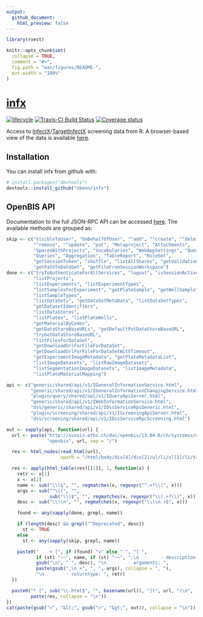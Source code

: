 ```yaml
---
output:
  github_document:
    html_preview: false
---
```


<!-- README.md is generated from README.Rmd. Please edit that file -->
<!-- build with rmarkdown::render("README.Rmd") -->

```r
library(rvest)

knitr::opts_chunk$set(
  collapse = TRUE,
  comment = "#>",
  fig.path = "man/figures/README-",
  out.width = "100%"
)
```
# [infx](https://nbenn.github.io/infx)

[![lifecycle](https://img.shields.io/badge/lifecycle-experimental-orange.svg)](https://img.shields.io/badge/lifecycle-experimental-orange.svg)
[![Travis-CI Build Status](https://travis-ci.org/nbenn/infx.svg?branch=master)](https://travis-ci.org/nbenn/infx)
[![Coverage status](https://codecov.io/gh/nbenn/infx/branch/master/graph/badge.svg)](https://codecov.io/github/nbenn/infx?branch=master)

Access to [InfectX](http://www.infectx.ch)/[TargetInfectX](https://www.targetinfectx.ch) screening data from R. A browser-based view of the data is available [here](http://www.infectx.ch/databrowser).

## Installation

You can install infx from github with:

```r
# install.packages("devtools")
devtools::install_github("nbenn/infx")
```

## OpenBIS API

Documentation to the full JSON-RPC API can be accessed [here](https://wiki-bsse.ethz.ch/display/openBISDoc1304/openBIS+JSON+API). The available methods are grouped as:

```r
skip <- c("VisibleToUser", "OnBehalfOfUser", "^add", "^create", "^delete",
          "^remove", "^update", "put", "Metaproject", "Attachments",
          "SpacesWithProjects", "Vocabularies", "WebAppSettings", "Query",
          "Queries", "Aggregation", "TableReport", "RoleSet",
          "getSessionToken", "shuffle", "listAllShares", "getValidationScript",
          "getPathToDataSet", "getFileFromSessionWorkspace")
done <- c("tryToAuthenticateForAllServices", "logout", "isSessionActive",
          "listProjects",
          "listExperiments", "listExperimentTypes",
          "listSamplesForExperiment", "getPlateSample", "getWellSample",
          "listSampleTypes",
          "listDataSets", "getDataSetMetaData", "listDataSetTypes",
          "getDatasetIdentifiers",
          "listDataStores",
          "listPlates", "listPlateWells",
          "getMaterialByCodes",
          "getDataStoreBaseURLs", "getDefaultPutDataStoreBaseURL",
          "tryGetDataStoreBaseURL",
          "listFilesForDataSet",
          "getDownloadUrlForFileForDataSet",
          "getDownloadUrlForFileForDataSetWithTimeout",
          "getExperimentImageMetadata", "getPlateMetadataList",
          "listImageDatasets", "listRawImageDatasets",
          "listSegmentationImageDatasets", "listImageMetadata",
          "listPlateMaterialMapping")

api <- c("generic/shared/api/v1/IGeneralInformationService.html",
         "generic/shared/api/v1/IGeneralInformationChangingService.html",
         "plugin/query/shared/api/v1/IQueryApiServer.html",
         "generic/shared/api/v1/IWebInformationService.html",
         "dss/generic/shared/api/v1/IDssServiceRpcGeneric.html",
         "plugin/screening/shared/api/v1/IScreeningApiServer.html",
         "dss/screening/shared/api/v1/IDssServiceRpcScreening.html")

out <- sapply(api, function(url) {
  url <- paste("http://svnsis.ethz.ch/doc/openbis/13.04.0/ch/systemsx/cisd",
               "openbis", url, sep = "/")

  res <- html_nodes(read_html(url),
                    xpath = "/html/body/div[4]/div[2]/ul/li/ul[2]/li/table")

  res <- apply(html_table(res)[[1]], 1, function(x) {
    retr <- x[1]
    x <- x[2]
    name <- sub("\\($", "", regmatches(x, regexpr("^.+?\\(", x)))
    args <- sub("^\\(", "",
                sub("\\)$", "", regmatches(x, regexpr("\\(.+?\\)", x))))
    desc <- sub("\\)\n", "", regmatches(x, regexpr("\\)\n.+$", x)))

    found <- any(sapply(done, grepl, name))

    if (length(desc) && grepl("^Deprecated", desc))
      st <- TRUE
    else
      st <- any(sapply(skip, grepl, name))

    paste0("    + [", if (found) "x" else " ", "] ",
           if (st) "~~", name, if (st) "~~", ":\n        - description: ",
           gsub("\n", " ", desc), "\n        - arguments: ",
           paste(gsub(",\n +", ", ", args), collapse = ", "),
           "\n        - returntype: ", retr)
  })

  paste0("* [", sub("\\.html$", "", basename(url)), "](", url, ")\n",
         paste(res, collapse = "\n"))
})
cat(paste(gsub("<", "&lt;", gsub(">", "&gt;", out)), collapse = "\n"))
```
